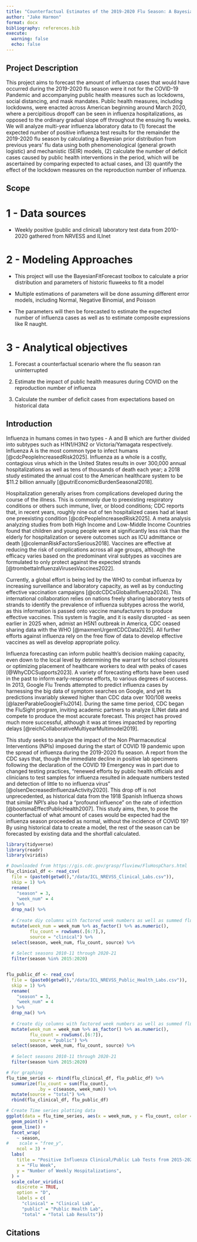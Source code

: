 ```yaml
---
title: "Counterfactual Estimates of the 2019-2020 Flu Season: A Bayesian Approach"
author: "Jake Harmon"
format: docx
bibliography: references.bib
execute: 
  warning: false
  echo: false
---
```


## Project Description

This project aims to forecast the amount of influenza cases that would have occurred during the 2019-2020 flu season were it not for the COVID-19 Pandemic and accompanying public health measures such as lockdowns, social distancing, and mask mandates. Public health measures, including lockdowns, were enacted across American beginning around March 2020, where a percipitious dropoff can be seen in influenza hospitalizations, as opposed to the ordinary gradual slope off throughout the ensuing flu weeks. We will analyze multi-year influenza laboratory data to (1) forecast the expected number of positive influenza test results for the remainder the 2019-2020 flu season by calculating a Bayesian prior distribution from previous years' flu data using both phenomenological (general growth logistic) and mechanistic (SEIR) models, (2) calculate the number of deficit cases caused by public health interventions in the period, which will be ascertained by comparing expected to actual cases, and (3) quantify the effect of the lockdown measures on the reproduction number of influenza. 

## Scope

# 1 - Data sources

* Weekly positive (public and clinical) laboratory test data from 2010-2020 gathered from NRVESS and ILInet

# 2 - Modeling Approaches

* This project will use the BayesianFitForecast toolbox to calculate a prior distribution and parameters of historic fluweeks to fit a model

* Multiple estimations of parameters will be done assuming different error models, including Normal, Negative Binomial, and Poisson

* The parameters will then be forecasted to estimate the expected number of influenza cases as well as to estimate composite expressions like R naught.

# 3 - Analytical objectives

1) Forecast a counterfactual scenario where the flu season ran uninterrupted

2) Estimate the impact of public health measures during COVID on the reproduction number of influenza

3) Calculate the number of deficit cases from expectations based on historical data

## Introduction

Influenza in humans comes in two types - A and B which are further divided into subtypes such as H1N1/H3N2 or Victoria/Yamagata respectively. Influenza A is the most common type to infect humans [@cdcPeopleIncreasedRisk2025]. Influenza as a whole is a costly, contagious virus which in the United States results in over 300,000 annual hospitalizations as well as tens of thousands of death each year; a 2018 study estimated the annual cost to the American healthcare system to be $11.2 billion annually [@putriEconomicBurdenSeasonal2018]. 

Hospitalization generally arises from complications developed during the course of the illness. This is commonly due to preexisting respiratory conditions or others such immune, liver, or blood conditions; CDC reports that, in recent years, roughly nine out of ten hospitalized cases had at least one preexisting condition [@cdcPeopleIncreasedRisk2025]. A meta analysis analyzing studies from both High Income and Low-Middle Income Countries found that children and young people were at significantly less risk than the elderly for hospitalization or severe outcomes such as ICU admittance or death [@colemanRiskFactorsSerious2018]. Vaccines are effective at reducing the risk of complications across all age groups, although the efficacy varies based on the predominant viral subtypes as vaccines are formulated to only protect against the expected strands [@trombettaInfluenzaVirusesVaccines2022].

Currently, a global effort is being led by the WHO to combat influenza by increasing surveillance and laboratory capacity, as well as by conducting effective vaccination campaigns [@cdcCDCsGlobalInfluenza2024]. This international collaboration relies on nations freely sharing laboratory tests of strands to identify the prevalence of influenza subtypes across the world, as this information is passed onto vaccine manufacturers to produce effective vaccines. This system is fragile, and it is easily disrupted - as seen earlier in 2025 when, admist an H5N1 outbreak in America, CDC ceased sharing data with the WHO [@maxmenUrgentCDCData2025]. All further efforts against influenza rely on the free flow of data to develop effective vaccines as well as develop appropriate policy.

Influenza forecasting can inform public health's decision making capacity, even down to the local level by determining the warrant for school closures or optimizing placement of healthcare workers to deal with peaks of cases [@WhyCDCSupports2023]. A variety of forecasting efforts have been used in the past to inform early-response efforts, to various degrees of success. In 2013, Google Flu Trends attempted to predict influenza cases by harnessing the big data of symptom searches on Google, and yet its predictions invariably skewed higher than CDC data over 100/108 weeks [@lazerParableGoogleFlu2014]. During the same time period, CDC began the FluSight program, inviting academic partners to analyze ILINet data and compete to produce the most accurate forecast. This project has proved much more successful, although it was at times impacted by reporting delays [@reichCollaborativeMultiyearMultimodel2019].

This study seeks to analyze the impact of the Non Pharmaceutical Interventions (NPIs) imposed during the start of COVID 19 pandemic upon the spread of influenza during the 2019-2020 flu season. A report from the CDC says that, though the immediate decline in positive lab specimens following the declaration of the COVID 19 Emergency was in part due to changed testing practices, "renewed efforts by public health officials and clinicians to test samples for influenza resulted in adequate numbers tested and detection of little to no influenza virus" [@olsenDecreasedInfluenzaActivity2020]. This drop off is not unprecedented, as historical data from the 1918 Spanish Influenza shows that similar NPI's also had a "profound influence" on the rate of infecttion [@bootsmaEffectPublicHealth2007]. This study aims, then, to pose the counterfactual of what amount of cases would be expected had the influenza season proceeded as normal, without the incidence of COVID 19? By using historical data to create a model, the rest of the season can be forecasted by existing data and the shortfall calculated. 

```r
library(tidyverse)
library(readr)
library(viridis) 

# Downloaded from https://gis.cdc.gov/grasp/fluview/FluHospChars.html
flu_clinical_df <- read_csv(
  file = (paste0(getwd(),"/data/ICL_NREVSS_Clinical_Labs.csv")),
  skip = 1) %>% 
  rename(
    "season" = 3,
    "week_num" = 4
  ) %>% 
  drop_na() %>% 
  
  # Create diy columns with factored week numbers as well as summed flu count
  mutate(week_num = week_num %>% as_factor() %>% as.numeric(),
         flu_count = rowSums(.[6:7],),
         source = "clinical") %>% 
  select(season, week_num, flu_count, source) %>%
  
  # Select seasons 2010-11 through 2020-21
  filter(season %in% 2015:2020)


flu_public_df <- read_csv(
  file = (paste0(getwd(),"/data/ICL_NREVSS_Public_Health_Labs.csv")),
  skip = 1) %>% 
  rename(
    "season" = 3,
    "week_num" = 4
  ) %>% 
  drop_na() %>% 
  
  # Create diy columns with factored week numbers as well as summed flu count
  mutate(week_num = week_num %>% as_factor() %>% as.numeric(),
         flu_count = rowSums(.[6:7]),
         source = "public") %>% 
  select(season, week_num, flu_count, source) %>%
  
  # Select seasons 2010-11 through 2020-21
  filter(season %in% 2015:2020)
```

```r
# For graphing
flu_time_series <- rbind(flu_clinical_df, flu_public_df) %>% 
  summarize(flu_count = sum(flu_count), 
            .by = c(season, week_num)) %>% 
  mutate(source = "total") %>% 
  rbind(flu_clinical_df, flu_public_df)

# Create Time series plotting data
ggplot(data = flu_time_series, aes(x = week_num, y = flu_count, color = source)) +
  geom_point() +
  geom_line() +
  facet_wrap(
    ~ season, 
#    scale = "free_y", 
    ncol = 3) +
  labs(
    title = "Positive Influenza Clinical/Public Lab Tests from 2015-2020",
    x = "Flu Week",
    y = "Number of Weekly Hospitalizations",
  ) +
  scale_color_viridis(
    discrete = TRUE, 
    option = "D",
    labels = c(
      "clinical" = "Clinical Lab",
      "public" = "Public Health Lab",
      "total" = "Total Lab Results")) 
```

## Citations

